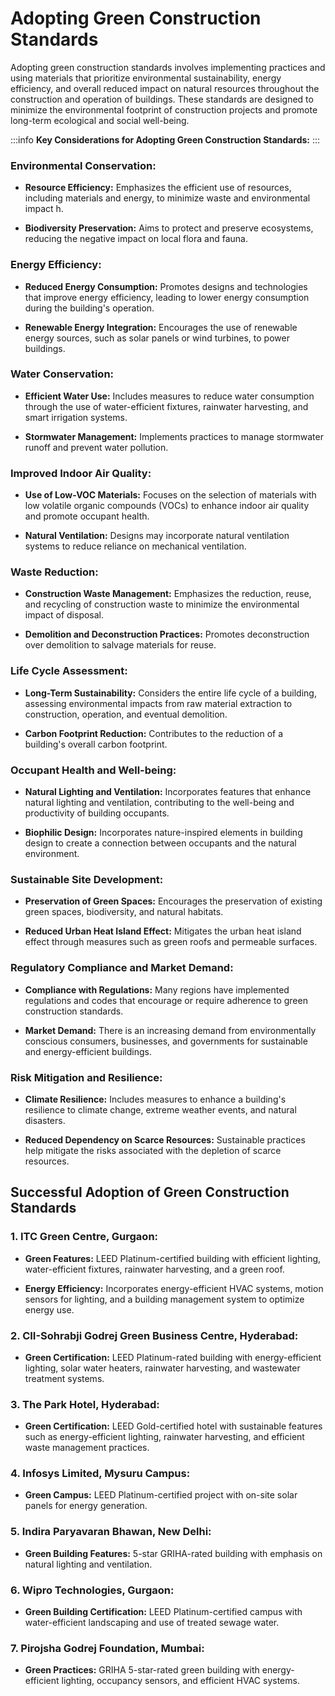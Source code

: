 # Adopting Green Construction Standards

Adopting green construction standards involves implementing practices and using materials that prioritize environmental sustainability, energy efficiency, and overall reduced impact on natural resources throughout the construction and operation of buildings. These standards are designed to minimize the environmental footprint of construction projects and promote long-term ecological and social well-being.

:::info
**Key Considerations for Adopting Green Construction Standards:**
:::

### **Environmental Conservation:**

- **Resource Efficiency:** Emphasizes the efficient use of resources, including materials and energy, to minimize waste and environmental impact h.
  
- **Biodiversity Preservation:** Aims to protect and preserve ecosystems, reducing the negative impact on local flora and fauna.

### **Energy Efficiency:**

- **Reduced Energy Consumption:** Promotes designs and technologies that improve energy efficiency, leading to lower energy consumption during the building's operation.

- **Renewable Energy Integration:** Encourages the use of renewable energy sources, such as solar panels or wind turbines, to power buildings.

### **Water Conservation:**

- **Efficient Water Use:** Includes measures to reduce water consumption through the use of water-efficient fixtures, rainwater harvesting, and smart irrigation systems.

- **Stormwater Management:** Implements practices to manage stormwater runoff and prevent water pollution.

### **Improved Indoor Air Quality:**

- **Use of Low-VOC Materials:** Focuses on the selection of materials with low volatile organic compounds (VOCs) to enhance indoor air quality and promote occupant health.

- **Natural Ventilation:** Designs may incorporate natural ventilation systems to reduce reliance on mechanical ventilation.

### **Waste Reduction:**

- **Construction Waste Management:** Emphasizes the reduction, reuse, and recycling of construction waste to minimize the environmental impact of disposal.

- **Demolition and Deconstruction Practices:** Promotes deconstruction over demolition to salvage materials for reuse.

### **Life Cycle Assessment:**

- **Long-Term Sustainability:** Considers the entire life cycle of a building, assessing environmental impacts from raw material extraction to construction, operation, and eventual demolition.

- **Carbon Footprint Reduction:** Contributes to the reduction of a building's overall carbon footprint.

### **Occupant Health and Well-being:**

- **Natural Lighting and Ventilation:** Incorporates features that enhance natural lighting and ventilation, contributing to the well-being and productivity of building occupants.

- **Biophilic Design:** Incorporates nature-inspired elements in building design to create a connection between occupants and the natural environment.

### **Sustainable Site Development:**

- **Preservation of Green Spaces:** Encourages the preservation of existing green spaces, biodiversity, and natural habitats.

- **Reduced Urban Heat Island Effect:** Mitigates the urban heat island effect through measures such as green roofs and permeable surfaces.

### **Regulatory Compliance and Market Demand:**

- **Compliance with Regulations:** Many regions have implemented regulations and codes that encourage or require adherence to green construction standards.

- **Market Demand:** There is an increasing demand from environmentally conscious consumers, businesses, and governments for sustainable and energy-efficient buildings.

### **Risk Mitigation and Resilience:**

- **Climate Resilience:** Includes measures to enhance a building's resilience to climate change, extreme weather events, and natural disasters.

- **Reduced Dependency on Scarce Resources:** Sustainable practices help mitigate the risks associated with the depletion of scarce resources.

## Successful Adoption of Green Construction Standards

### **1. ITC Green Centre, Gurgaon:**

- **Green Features:** LEED Platinum-certified building with efficient lighting, water-efficient fixtures, rainwater harvesting, and a green roof.

- **Energy Efficiency:** Incorporates energy-efficient HVAC systems, motion sensors for lighting, and a building management system to optimize energy use.

### **2. CII-Sohrabji Godrej Green Business Centre, Hyderabad:**

- **Green Certification:** LEED Platinum-rated building with energy-efficient lighting, solar water heaters, rainwater harvesting, and wastewater treatment systems.

### **3. The Park Hotel, Hyderabad:**

- **Green Certification:** LEED Gold-certified hotel with sustainable features such as energy-efficient lighting, rainwater harvesting, and efficient waste management practices.

### **4. Infosys Limited, Mysuru Campus:**

- **Green Campus:** LEED Platinum-certified project with on-site solar panels for energy generation.

### **5. Indira Paryavaran Bhawan, New Delhi:**

- **Green Building Features:** 5-star GRIHA-rated building with emphasis on natural lighting and ventilation.

### **6. Wipro Technologies, Gurgaon:**

- **Green Building Certification:** LEED Platinum-certified campus with water-efficient landscaping and use of treated sewage water.

### **7. Pirojsha Godrej Foundation, Mumbai:**

- **Green Practices:** GRIHA 5-star-rated green building with energy-efficient lighting, occupancy sensors, and efficient HVAC systems.
